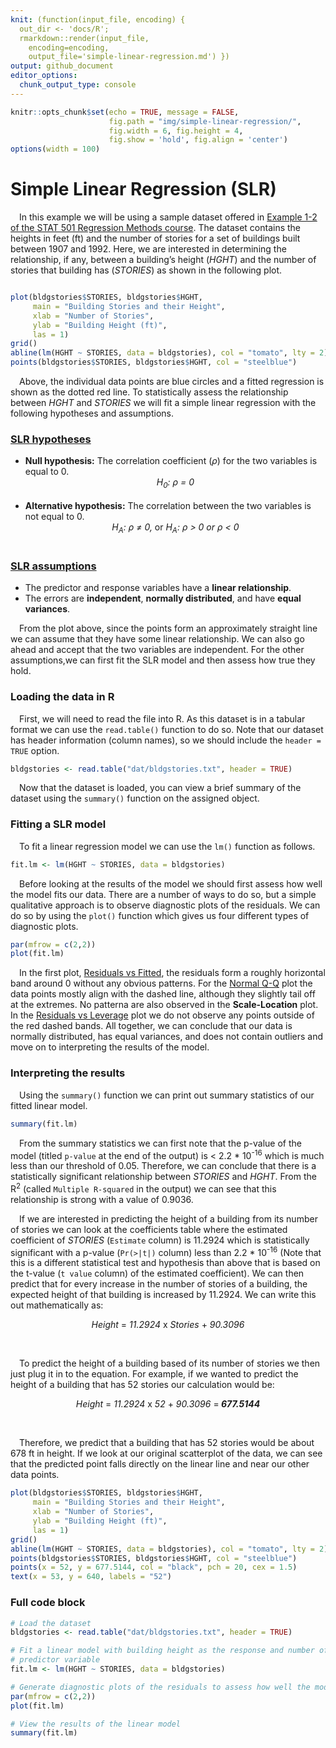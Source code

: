 ```yaml
---
knit: (function(input_file, encoding) {
  out_dir <- 'docs/R';
  rmarkdown::render(input_file,
    encoding=encoding,
    output_file='simple-linear-regression.md') })
output: github_document
editor_options:
  chunk_output_type: console
---
```

  
```r
knitr::opts_chunk$set(echo = TRUE, message = FALSE,
                      fig.path = "img/simple-linear-regression/",
                      fig.width = 6, fig.height = 4,
                      fig.show = 'hold', fig.align = 'center')
options(width = 100)
```

# Simple Linear Regression (SLR)

&emsp;In this example we will be using a sample dataset offered in [Example 1-2 of the STAT 501 Regression Methods course](https://online.stat.psu.edu/stat501/lesson/1/1.7). The dataset contains the heights in feet (ft) and the number of stories for a set of buildings built between 1907 and 1992. Here, we are interested in determining the relationship, if any, between a building's height (*HGHT*) and the number of stories that building has (*STORIES*) as shown in the following plot.

```r
```

```r
plot(bldgstories$STORIES, bldgstories$HGHT,
     main = "Building Stories and their Height",
     xlab = "Number of Stories",
     ylab = "Building Height (ft)",
     las = 1)
grid()
abline(lm(HGHT ~ STORIES, data = bldgstories), col = "tomato", lty = 2)
points(bldgstories$STORIES, bldgstories$HGHT, col = "steelblue")
```

&emsp;Above, the individual data points are blue circles and a fitted regression is shown as the dotted red line. To statistically assess the relationship between *HGHT* and *STORIES* we will fit a simple linear regression with the following hypotheses and assumptions.

### [SLR hypotheses](https://online.stat.psu.edu/stat501/lesson/1/1.9)

- **Null hypothesis:** The correlation coefficient ($\rho$) for the two variables is equal to 0.
&nbsp;
<center><i>H<sub>0</sub>: &#961; = 0</i></center>
&nbsp;
- **Alternative hypothesis:** The correlation between the two variables is not equal to 0.
&nbsp;
<center><i>H<sub>A</sub>: &#961; &#8800; 0, </i>or<i> H<sub>A</sub>: &#961; &gt; 0 or &#961; &lt; 0</i></center>
&nbsp;

### [SLR assumptions](https://online.stat.psu.edu/stat501/lesson/4/4.1)

- The predictor and response variables have a **linear relationship**.
- The errors are **independent**, **normally distributed**, and have **equal variances**.

&emsp;From the plot above, since the points form an approximately straight line we can assume that they have some linear relationship. We can also go ahead and accept that the two variables are independent. For the other assumptions,we can first fit the SLR model and then assess how true they hold.

### Loading the data in R

&emsp;First, we will need to read the file into R. As this dataset is in a tabular format we can use the `read.table()` function to do so. Note that our dataset has header information (column names), so we should include the `header = TRUE` option.

```r
bldgstories <- read.table("dat/bldgstories.txt", header = TRUE)
```

&emsp;Now that the dataset is loaded, you can view a brief summary of the dataset using the `summary()` function on the assigned object.

### Fitting a SLR model

&emsp;To fit a linear regression model we can use the `lm()` function as follows.

```r
fit.lm <- lm(HGHT ~ STORIES, data = bldgstories)
```

&emsp;Before looking at the results of the model we should first assess how well the model fits our data. There are a number of ways to do so, but a simple qualitative approach is to observe diagnostic plots of the residuals. We can do so by using the `plot()` function which gives us four different types of diagnostic plots.

```r
par(mfrow = c(2,2))
plot(fit.lm)
```

&emsp;In the first plot, [Residuals vs Fitted](https://online.stat.psu.edu/stat501/lesson/4/4.2), the residuals form a roughly horizontal band around 0 without any obvious patterns. For the [Normal Q-Q](https://online.stat.psu.edu/stat501/lesson/4/4.6) plot the data points mostly align with the dashed line, although they slightly tail off at the extremes. No patterna are also observed in the **Scale-Location** plot. In the [Residuals vs Leverage](https://online.stat.psu.edu/stat462/node/173/) plot we do not observe any points outside of the red dashed bands. All together, we can conclude that our data is normally distributed, has equal variances, and does not contain outliers and move on to interpreting the results of the model.

### Interpreting the results

&emsp;Using the `summary()` function we can print out summary statistics of our fitted linear model.

```r
summary(fit.lm)
```

&emsp;From the summary statistics we can first note that the p-value of the model (titled `p-value` at the end of the output) is < 2.2 * 10<sup>-16</sup> which is much less than our threshold of 0.05. Therefore, we can conclude that there is a statistically significant relationship between *STORIES* and *HGHT*. From the R<sup>2</sup> (called `Multiple R-squared` in the output) we can see that this relationship is strong with a value of 0.9036.

&emsp;If we are interested in predicting the height of a building from its number of stories we can look at the coefficients table where the estimated coefficient of *STORIES* (`Estimate` column) is 11.2924 which is statistically significant with a p-value (`Pr(>|t|)` column) less than 2.2 * 10<sup>-16</sup> (Note that this is a different statistical test and hypothesis than above that is based on the t-value (`t value` column) of the estimated coefficient). We can then predict that for every increase in the number of stories of a building, the expected height of that building is increased by 11.2924. We can write this out mathematically as:

<center><i>Height</i> = <i>11.2924 </i>x<i> Stories </i>+<i> 90.3096</i></center> 
&nbsp;

&emsp;To predict the height of a building based of its number of stories we then just plug it in to the equation. For example, if we wanted to predict the height of a building that has 52 stories our calculation would be:

<center><i>Height</i> = <i>11.2924 </i>x<i> 52 </i>+<i> 90.3096 </i>=<i><b> 677.5144 </b></i></center>
&nbsp;

&emsp;Therefore, we predict that a building that has 52 stories would be about 678 ft in height. If we look at our original scatterplot of the data, we can see that the predicted point falls directly on the linear line and near our other data points.

```r
plot(bldgstories$STORIES, bldgstories$HGHT,
     main = "Building Stories and their Height",
     xlab = "Number of Stories",
     ylab = "Building Height (ft)",
     las = 1)
grid()
abline(lm(HGHT ~ STORIES, data = bldgstories), col = "tomato", lty = 2)
points(bldgstories$STORIES, bldgstories$HGHT, col = "steelblue")
points(x = 52, y = 677.5144, col = "black", pch = 20, cex = 1.5)
text(x = 53, y = 640, labels = "52")
```


### Full code block

```r
# Load the dataset
bldgstories <- read.table("dat/bldgstories.txt", header = TRUE)

# Fit a linear model with building height as the response and number of stories as the
# predictor variable
fit.lm <- lm(HGHT ~ STORIES, data = bldgstories)

# Generate diagnostic plots of the residuals to assess how well the model fits
par(mfrow = c(2,2))
plot(fit.lm)

# View the results of the linear model
summary(fit.lm)
```

